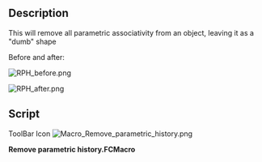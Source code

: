 <languages/>
<translate>
<!--T:1-->
{{Macro
|Name=Remove parametric history
|Icon=Macro_Remove_parametric_history.png
|Description=This will remove all parametric associativity from an object, leaving it as a "dumb" shape
|Author=Yorik
|Version=1.0
|Date=2011-08-01
|FCVersion=All
|Download=[https://wiki.freecad.org/images/b/b7/Macro_Remove_parametric_history.png ToolBar Icon]
}}

<!--T:2-->
==Description==

This will remove all parametric associativity from an object, leaving it as a "dumb" shape

<!--T:3-->
Before and after:

</translate>
<!--T:4-->
[[File:RPH_before.png]]

<!--T:6-->
[[File:RPH_after.png]]
<translate>

==Script== <!--T:5-->

ToolBar Icon [[Image:Macro_Remove_parametric_history.png]]

</translate>

'''Remove parametric history.FCMacro'''

{{MacroCode|code=

originalObject = FreeCAD.ActiveDocument.ActiveObject
newShape = originalObject.Shape.copy()
newName = FreeCAD.ActiveDocument.ActiveObject.Name
FreeCAD.ActiveDocument.removeObject(newName)
newObject = FreeCAD.ActiveDocument.addObject("Part::Feature",newName)
newObject.Shape = newShape

}}
{{clear}}